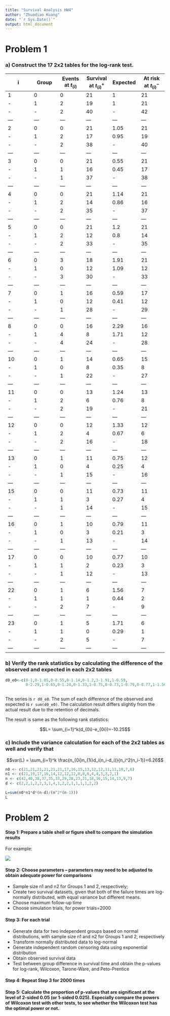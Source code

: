 ```yaml
---
title: "Survival Analysis HW4"
author: "Zhuodiao Kuang"
date: "`r Sys.Date()`"
output: html_document
---
```


# Problem 1

### a) Construct the 17 2x2 tables for the log-rank test.

|i|Group|Events at $t_{(i)}$|Survival at $t_{(i)}^+$|Expected|At risk at $t_{(i)}^-$|
|---|---|---|---|---|---|
|1|0|0|21|1|21|
|-|1|2|19|1|21|
|-|-|2|40|-|42|
|---|---|---|---|---|---|
|2|0|0|21|1.05|21|
|-|1|2|17|0.95|19|
|-|-|2|38|-|40|
|---|---|---|---|---|---|
|3|0|0|21|0.55|21|
|-|1|1|16|0.45|17|
|-|-|1|37|-|38|
|---|---|---|---|---|---|
|4|0|0|21|1.14|21|
|-|1|2|14|0.86|16|
|-|-|2|35|-|37|
|---|---|---|---|---|---|
|5|0|0|21|1.2|21|
|-|1|2|12|0.8|14|
|-|-|2|33|-|35|
|---|---|---|---|---|---|
|6|0|3|18|1.91|21|
|-|1|0|12|1.09|12|
|-|-|3|30|-|33|
|---|---|---|---|---|---|
|7|0|1|16|0.59|17|
|-|1|0|12|0.41|12|
|-|-|1|28|-|29|
|---|---|---|---|---|---|
|8|0|0|16|2.29|16|
|-|1|4|8|1.71|12|
|-|-|4|24|-|28|
|---|---|---|---|---|---|
|10|0|1|14|0.65|15|
|-|1|0|8|0.35|8|
|-|-|1|22|-|27|
|---|---|---|---|---|---|
|11|0|0|13|1.24|13|
|-|1|2|6|0.76|8|
|-|-|2|19|-|21|
|---|---|---|---|---|---|
|12|0|0|12|1.33|12|
|-|1|2|4|0.67|6|
|-|-|2|16|-|18|
|---|---|---|---|---|---|
|13|0|1|11|0.75|12|
|-|1|0|4|0.25|4|
|-|-|1|15|-|16|
|---|---|---|---|---|---|
|15|0|0|11|0.73|11|
|-|1|1|3|0.27|4|
|-|-|1|14|-|15|
|---|---|---|---|---|---|
|16|0|1|10|0.79|11|
|-|1|0|3|0.21|3|
|-|-|1|13|-|14|
|---|---|---|---|---|---|
|17|0|0|10|0.77|10|
|-|1|1|2|0.23|3|
|-|-|1|12|-|13|
|---|---|---|---|---|---|
|22|0|1|6|1.56|7|
|-|1|1|1|0.44|2|
|-|-|2|7|-|9|
|---|---|---|---|---|---|
|23|0|1|5|1.71|6|
|-|1|1|0|0.29|1|
|-|-|2|5|-|7|
|---|---|---|---|---|---|


### b) Verify the rank statistics by calculating the difference of the observed and expected in each 2x2 tables

```r
d0_e0<-c(0-1,0-1.05,0-0.55,0-1.14,0-1.2,3-1.91,1-0.59,
         0-2.29,1-0.65,0-1.24,0-1.33,1-0.75,0-0.73,1-0.79,0-0.77,1-1.56,1-1.71)



```

The series is `r d0_e0`. The sum of each difference of the observed and expected is `r sum(d0_e0)`. The calculation result differs slightly from the actual result due to the retention of decimals.

The result is same as the following rank statistics:

$$L= \sum_{i=1}^k(d_{0i}-e_{0i})=-10.25$$


### c) Include the variance calculation for each of the 2x2 tables as well and verify that

$$var(L) = \sum_{i=1}^k \frac{n_{0i}n_{1i}d_i(n_i-d_i)}{n_i^2(n_i-1)}=6.26$$

```r
n0 <- c(21,21,21,21,21,21,17,16,15,13,12,12,11,11,10,7,6)
n1 <- c(21,19,17,16,14,12,12,12,8,8,6,4,4,3,3,2,1) 
n <- c(42,40,38,37,35,33,29,28,23,21,18,16,15,14,13,9,7)
d <- c(2,2,1,2,2,3,1,4,1,2,2,1,1,1,1,2,2)

L=sum(n0*n1*d*(n-d)/(n^2*(n-1)))
L
```


# Problem 2

#### Step 1: Prepare a table shell or figure shell to compare the simulation results 

For example:

![](Table.png)

#### Step 2: Choose parameters – parameters may need to be adjusted to obtain adequate power for comparisons

* Sample size n1 and n2 for Groups 1 and 2, respectively; 
* Create two survival datasets, given that both of the failure times are log-normally distributed, with equal variance but different means.
* Choose maximum follow-up time
* Choose simulation trials, for power trials=2000

#### Step 3: For each trial 

* Generate data for two independent groups based on normal distributions, with sample size n1 and n2 for Groups 1 and 2, respectively
* Transform normally distributed data to log-normal
* Generate independent random censoring data using exponential distribution
* Obtain observed survival data
* Test between group difference in survival time and obtain the p-values for log-rank, Wilcoxon, Tarone-Ware, and Peto-Prentice

#### Step 4: Repeat Step 3 for 2000 times

#### Step 5: Calculate the proportion of p-values that are significant at the level of 2-sided 0.05 (or 1-sided 0.025). Especially compare the powers of Wilcoxon test with other tests, to see whether the Wilcoxon test has the optimal power or not.


